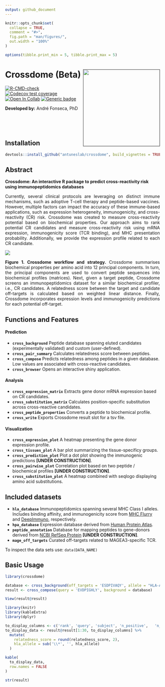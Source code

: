 ```yaml
---
output: github_document
---
```


<!-- README.md is generated from README.Rmd. Please edit that file -->

```r
knitr::opts_chunk$set(
  collapse = TRUE,
  comment = "#>",
  fig.path = "man/figures/",
  out.width = "100%"
)

options(tibble.print_min = 5, tibble.print_max = 5)

```

# Crossdome (Beta) <a href=''><img src="man/figures/logo.png" align="right" height="250px"/></a>

<!-- badges: start -->
[![R-CMD-check](https://github.com/oandrefonseca/crossdome/actions/workflows/R-CMD-check.yaml/badge.svg)](https://github.com/oandrefonseca/crossdome/actions/workflows/R-CMD-check.yaml)
[![Codecov test coverage](https://codecov.io/gh/oandrefonseca/crossdome/branch/main/graph/badge.svg)](https://app.codecov.io/gh/oandrefonseca/crossdome?branch=main)
[![Open In Collab](https://colab.research.google.com/assets/colab-badge.svg)]()
[![Generic badge](https://img.shields.io/badge/Version-Beta-Orange.svg)]()

<!-- badges: end -->

**Developed by:** André Fonseca, PhD <a href='mailto:oandrefonseca@gmail.com'><img src="man/figures/gmail.png" height="15px"/></a>

<br>
<br>

## Installation

```r

devtools::install_github("antuneslab/crossdome", build_vignettes = TRUE)

```

## Abstract

**Crossdome: An interactive R package to predict cross-reactivity risk using immunopeptidomics databases**

<p align="justify">  
Currently, several clinical protocols are leveraging on distinct immune mechanisms, such as adoptive T-cell therapy and peptide-based vaccines. However, multiple factors can impact the accuracy of these immune-based applications, such as expression heterogeneity, immunogenicity, and cross-reactivity (CR) risk. Crossdome was created to measure cross-reactivity potential based on biochemical properties. Our approach aims to rank potential CR candidates and measure cross-reactivity risk using mRNA expression, immunogenicity score (TCR binding), and MHC presentation probability. Additionally, we provide the expression profile related to each CR candidate.
</p>

<a href=''><img src="man/figures/workflow.png" align="center"/></a>

<p align="justify">  
<b>Figure 1. Crossdome workflow and strategy.</b> Crossdome summarises biochemical properties per amino acid into 12 principal components. In turn, the principal components are used to convert peptide sequences into biochemical profiles (matrices). Next, given a target peptide, Crossdome screens an immunopeptidomics dataset for a similar biochemical profiler, i.e., CR candidates. A relatedness score between the target and candidate off-targets is calculated based on weighted linear distance. Finally, Crossdome incorporates expression levels and immunogenicity predictions for each potential off-target.
</p>

## Functions and Features

#### Prediction

- **`cross_background`** Peptide database spanning eluted candidates (experimentally validated) and custom (user-defined).
- **`cross_pair_summary`** Calculates relatedness score between peptides.
- **`cross_compose`** Predicts relatedness among peptides in a given database. Low values are associated with cross-reactive candidates.
- **`cross_browser`** Opens an interactive shiny application.

#### Analysis

- **`cross_expression_matrix`**  Extracts gene donor mRNA expression based on CR candidates.
- **`cross_substitution_matrix`**  Calculates position-specific substitution across cross-reactive candidates.
- **`cross_peptide_properties`**  Converts a peptide to biochemical profile.
- **`cross_write`**  Exports Crossdome result slot for a tsv file.

#### Visualization

- **`cross_expression_plot`**  A heatmap presenting the gene donor expression profile.
- **`cross_tissues_plot`**  A bar plot summarizing the tissue-specificy groups.
- **`cross_prediction_plot`**  Plot a dot plot showing the immunogenic predictions **[UNDER CONSTRUCTION]**.
- **`cross_pairwise_plot`**  Correlation plot based on two peptide / biochemical profiles **[UNDER CONSTRUCTION]**.
- **`cross_substitution_plot`**  A heatmap combined with seqlogo displaying amino acid substitutions.

## Included datasets

- **`hla_database`** Immunopeptidomics spanning several MHC Class I alleles. Includes binding affinity, and immunogenicity score from [MHC Flurry](https://www.sciencedirect.com/science/article/pii/S2405471220302398) and [DeepImmuno](https://academic.oup.com/bib/article/22/6/bbab160/6261914), respectively.
- **`hpa_database`** Expression database derived from [Human Protein Atlas](https://www.proteinatlas.org/).
- **`peptide_annotation`** Database for mapping peptides to gene-donors derived from [NCBI RefSeq Protein](https://www.ncbi.nlm.nih.gov/refseq/) **[UNDER CONSTRUCTION]**. 
- **`mage_off_targets`** Curated off-targets related to MAGEA3-specific TCR. 

To inspect the data sets use: `data(DATA_NAME)`

## Basic Usage

```r

library(crossdome)

database <- cross_background(off_targets = 'ESDPIVAQY', allele = "HLA-A*01:01")
result <- cross_compose(query = 'EVDPIGHLY', background = database)

```

```r

View(result@result)

```


```r

library(knitr)
library(kableExtra)
library(dplyr)

to_display_columns <- c('rank', 'query', 'subject',	'n_positive',	'n_mismatch',	'relatedness_score', 'pvalue', 'hla_allele')
to_display_data <- result@result[1:30, to_display_columns] %>%
  mutate(
    relatedness_score = round(relatedness_score, 2),
    hla_allele = sub('\\*', '', hla_allele)
  )

kable(
  to_display_data, 
  row.names = FALSE
)

```

```r

str(result)

```
